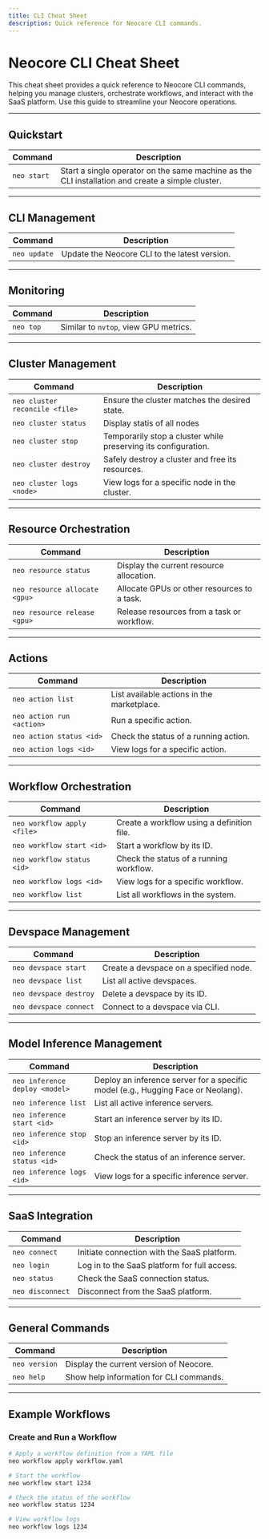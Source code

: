 ```yaml
---
title: CLI Cheat Sheet
description: Quick reference for Neocore CLI commands.
---
```


# Neocore CLI Cheat Sheet

This cheat sheet provides a quick reference to Neocore CLI commands, helping you manage clusters, orchestrate workflows, and interact with the SaaS platform. Use this guide to streamline your Neocore operations.

---

## Quickstart

| Command             | Description                                                                                             |
|---------------------|---------------------------------------------------------------------------------------------------------|
| `neo start`         | Start a single operator on the same machine as the CLI installation and create a simple cluster.       |

---

## CLI Management

| Command             | Description                           |
|---------------------|---------------------------------------|
| `neo update`        | Update the Neocore CLI to the latest version. |

---

## Monitoring

| Command             | Description                           |
|---------------------|---------------------------------------|
| `neo top`           | Similar to `nvtop`, view GPU metrics. |

---

## Cluster Management

| Command                        | Description                                                    |
|--------------------------------|----------------------------------------------------------------|
| `neo cluster reconcile <file>` | Ensure the cluster matches the desired state.                 |
| `neo cluster status`           | Display statis of all nodes                                    |
| `neo cluster stop`             | Temporarily stop a cluster while preserving its configuration. |
| `neo cluster destroy`          | Safely destroy a cluster and free its resources.              |
| `neo cluster logs <node>`      | View logs for a specific node in the cluster.                 |

---

## Resource Orchestration

| Command                        | Description                                                    |
|--------------------------------|----------------------------------------------------------------|
| `neo resource status`          | Display the current resource allocation.                      |
| `neo resource allocate <gpu>`  | Allocate GPUs or other resources to a task.                   |
| `neo resource release <gpu>`   | Release resources from a task or workflow.                   |

---

## Actions

| Command                        | Description                                                    |
|--------------------------------|----------------------------------------------------------------|
| `neo action list`              | List available actions in the marketplace.                    |
| `neo action run <action>`      | Run a specific action.                                         |
| `neo action status <id>`       | Check the status of a running action.                         |
| `neo action logs <id>`         | View logs for a specific action.                              |

---

## Workflow Orchestration

| Command                        | Description                                                    |
|--------------------------------|----------------------------------------------------------------|
| `neo workflow apply <file>`    | Create a workflow using a definition file.                    |
| `neo workflow start <id>`      | Start a workflow by its ID.                                   |
| `neo workflow status <id>`     | Check the status of a running workflow.                      |
| `neo workflow logs <id>`       | View logs for a specific workflow.                           |
| `neo workflow list`            | List all workflows in the system.                            |

---

## Devspace Management

| Command                        | Description                                                    |
|--------------------------------|----------------------------------------------------------------|
| `neo devspace start`           | Create a devspace on a specified node.                        |
| `neo devspace list`            | List all active devspaces.                                    |
| `neo devspace destroy`         | Delete a devspace by its ID.                                  |
| `neo devspace connect`         | Connect to a devspace via CLI.                                |

---

## Model Inference Management

| Command                             | Description                                                    |
|-------------------------------------|----------------------------------------------------------------|
| `neo inference deploy <model>`      | Deploy an inference server for a specific model (e.g., Hugging Face or Neolang). |
| `neo inference list`                | List all active inference servers.                           |
| `neo inference start <id>`          | Start an inference server by its ID.                         |
| `neo inference stop <id>`           | Stop an inference server by its ID.                          |
| `neo inference status <id>`         | Check the status of an inference server.                     |
| `neo inference logs <id>`           | View logs for a specific inference server.                   |

---

## SaaS Integration

| Command             | Description                                                    |
|---------------------|----------------------------------------------------------------|
| `neo connect`       | Initiate connection with the SaaS platform.                   |
| `neo login`         | Log in to the SaaS platform for full access.                  |
| `neo status`        | Check the SaaS connection status.                             |
| `neo disconnect`    | Disconnect from the SaaS platform.                            |

---

## General Commands

| Command             | Description                                                    |
|---------------------|----------------------------------------------------------------|
| `neo version`       | Display the current version of Neocore.                       |
| `neo help`          | Show help information for CLI commands.                       |

---

## Example Workflows

### Create and Run a Workflow
```bash
# Apply a workflow definition from a YAML file
neo workflow apply workflow.yaml

# Start the workflow
neo workflow start 1234

# Check the status of the workflow
neo workflow status 1234

# View workflow logs
neo workflow logs 1234
